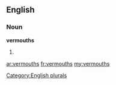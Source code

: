 ==English==

===Noun===
'''vermouths'''

# {{plural of|[[vermouth]]}}

[[Category:English plurals]]

[[ar:vermouths]]
[[fr:vermouths]]
[[my:vermouths]]